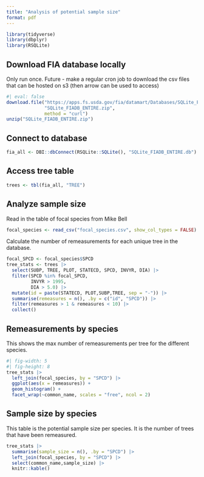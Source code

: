 ```yaml
---
title: "Analysis of potential sample size"
format: pdf
---
```


```r
library(tidyverse)
library(dbplyr)
library(RSQLite)
```

## Download FIA database locally

Only run once.  Future - make a regular cron job to download the csv files that can be hosted on s3 (then arrow can be used to access)

```r
#| eval: false
download.file("https://apps.fs.usda.gov/fia/datamart/Databases/SQLite_FIADB_ENTIRE.zip", 
              "SQLite_FIADB_ENTIRE.zip",
              method = "curl")
unzip("SQLite_FIADB_ENTIRE.zip")
```

## Connect to database

```r
fia_all <- DBI::dbConnect(RSQLite::SQLite(), "SQLite_FIADB_ENTIRE.db")
```

## Access tree table

```r
trees <- tbl(fia_all, "TREE")
```

## Analyze sample size

Read in the table of focal species from Mike Bell

```r
focal_species <- read_csv("focal_species.csv", show_col_types = FALSE)
```

Calculate the number of remeasurements for each unique tree in the database.

```r
focal_SPCD <- focal_species$SPCD
tree_stats <- trees |> 
  select(SUBP, TREE, PLOT, STATECD, SPCD, INVYR, DIA) |> 
  filter(SPCD %in% focal_SPCD,
         INVYR > 1995,
         DIA > 5.0) |> 
  mutate(id = paste(STATECD, PLOT,SUBP,TREE, sep = "-")) |> 
  summarise(remeasures = n(), .by = c("id", "SPCD")) |> 
  filter(remeasures > 1 & remeasures < 10) |> 
  collect() 
```

## Remeasurements by species

This shows the max number of remeasurements per tree for the different species. 

```r
#| fig-width: 5
#| fig-height: 8
tree_stats |> 
  left_join(focal_species, by = "SPCD") |> 
  ggplot(aes(x = remeasures)) +
  geom_histogram() +
  facet_wrap(~common_name, scales = "free", ncol = 2)
```
## Sample size by species

This table is the potential sample size per species.  It is the number of trees that have been remeasured.

```r
tree_stats |> 
  summarise(sample_size = n(), .by = "SPCD") |> 
  left_join(focal_species, by = "SPCD") |> 
  select(common_name,sample_size) |> 
  knitr::kable()
```